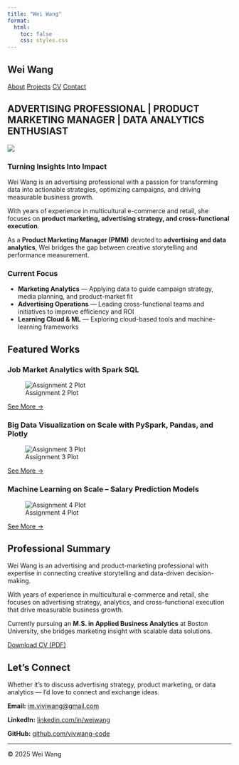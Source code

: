 ```yaml
---
title: "Wei Wang"
format:
  html:
    toc: false
    css: styles.css
---
```


::: {.site-header}
# Wei Wang

::: {.custom-nav}
[About](#about) [Projects](#projects) [CV](#cv) [Contact](#contact)
:::
:::

::: {#about}
## ADVERTISING PROFESSIONAL | PRODUCT MARKETING MANAGER | DATA ANALYTICS ENTHUSIAST

![](images/profile.png){.about-img}

### Turning Insights Into Impact

Wei Wang is an advertising professional with a passion for transforming data into actionable strategies, optimizing campaigns, and driving measurable business growth.

With years of experience in multicultural e-commerce and retail, she focuses on **product marketing, advertising strategy, and cross-functional execution**.

As a **Product Marketing Manager (PMM)** devoted to **advertising and data analytics**, Wei bridges the gap between creative storytelling and performance measurement.

### Current Focus

- **Marketing Analytics** — Applying data to guide campaign strategy, media planning, and product-market fit
- **Advertising Operations** — Leading cross-functional teams and initiatives to improve efficiency and ROI
- **Learning Cloud & ML** — Exploring cloud-based tools and machine-learning frameworks

:::

::: {#projects}
## Featured Works

::: {.projects-grid}

::: {.project-card}
### Job Market Analytics with Spark SQL
![Assignment 2 Plot](images/assignment2_plot.png)

[See More →](https://github.com/met-ad-688/assignment-02-vivwang-code.git){.cta-btn target="_blank"}
:::

::: {.project-card}
### Big Data Visualization on Scale with PySpark, Pandas, and Plotly
![Assignment 3 Plot](images/assignment3_plot.png)

[See More →](https://github.com/met-ad-688/assignment-03-vivwang-code.git){.cta-btn target="_blank"}
:::

::: {.project-card}
### Machine Learning on Scale – Salary Prediction Models
![Assignment 4 Plot](images/assignment4_plot.png)

[See More →](https://github.com/met-ad-688/assignment-04-vivwang-code.git){.cta-btn target="_blank"}
:::

:::
:::

::: {#cv}
## Professional Summary

Wei Wang is an advertising and product-marketing professional with expertise in connecting creative storytelling and data-driven decision-making.  

With years of experience in multicultural e-commerce and retail, she focuses on advertising strategy, analytics, and cross-functional execution that drive measurable business growth.  

Currently pursuing an **M.S. in Applied Business Analytics** at Boston University, she bridges marketing insight with scalable data solutions.

::: {.cv-download}
[Download CV (PDF)](Wei_Wang_CV.pdf){.cta-btn download="Wei_Wang_CV.pdf"}
:::
:::

::: {#contact}
## Let's Connect

Whether it's to discuss advertising strategy, product marketing, or data analytics — I'd love to connect and exchange ideas.

::: {.contact-info}
**Email:** [im.viviwang@gmail.com](mailto:im.viviwang@gmail.com)

**LinkedIn:** [linkedin.com/in/weiwang](https://www.linkedin.com/in/vivi-wang-610a04140/)

**GitHub:** [github.com/vivwang-code](https://github.com/vivwang-code)
:::
:::

---

© 2025 Wei Wang